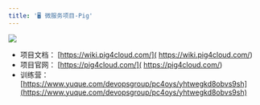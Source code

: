 ```yaml
---
title: '🖥️ 微服务项目-Pig'
---
```


![](https://s3api.srebro.cn:443/picgo/202506021402870.png)

- 项目文档： [https://wiki.pig4cloud.com/]( https://wiki.pig4cloud.com/)
- 项目官网： [https://pig4cloud.com/]( https://pig4cloud.com/)
- 训练营： [https://www.yuque.com/devopsgroup/pc4oys/yhtwegkd8obvs9sh](https://www.yuque.com/devopsgroup/pc4oys/yhtwegkd8obvs9sh)

